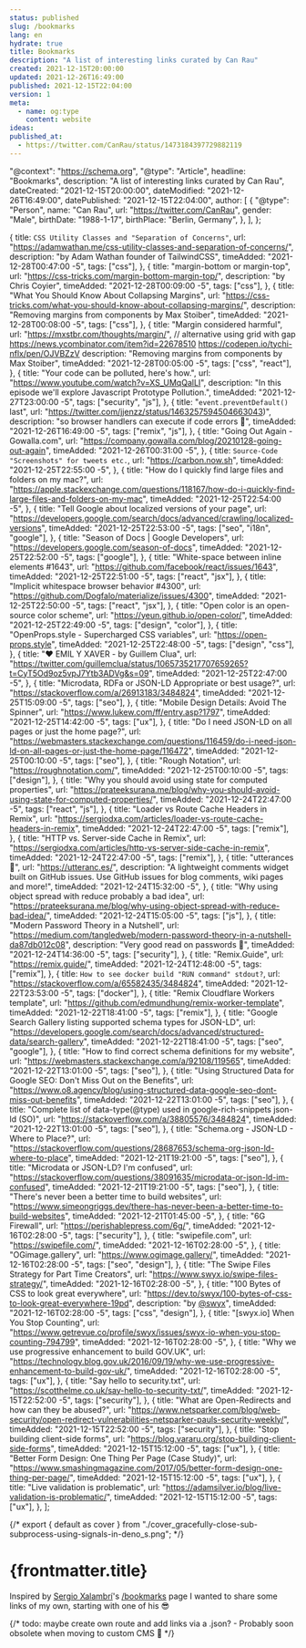 ```yaml
---
status: published
slug: /bookmarks
lang: en
hydrate: true
title: Bookmarks
description: "A list of interesting links curated by Can Rau"
created: 2021-12-15T20:00:00
updated: 2021-12-26T16:49:00
published: 2021-12-15T22:04:00
version: 1
meta:
  - name: og:type
    content: website
ideas:
published_at:
  - https://twitter.com/CanRau/status/1473184397729882119
---
```


  "@context": "https://schema.org",
  "@type": "Article",
  headline: "Bookmarks",
  description: "A list of interesting links curated by Can Rau",
  dateCreated: "2021-12-15T20:00:00",
  dateModified: "2021-12-26T16:49:00",
  datePublished: "2021-12-15T22:04:00",
  author: [
    {
      "@type": "Person",
      name: "Can Rau",
      url: "https://twitter.com/CanRau",
      gender: "Male",
      birthDate: "1988-1-17",
      birthPlace: "Berlin, Germany",
    },
  ],
};

  {
    title: `CSS Utility Classes and "Separation of Concerns"`,
    url: "https://adamwathan.me/css-utility-classes-and-separation-of-concerns/",
    description: "by Adam Wathan founder of TailwindCSS",
    timeAdded: "2021-12-28T00:47:00 -5",
    tags: ["css"],
  },
  {
    title: "margin-bottom or margin-top",
    url: "https://css-tricks.com/margin-bottom-margin-top/",
    description: "by Chris Coyier",
    timeAdded: "2021-12-28T00:09:00 -5",
    tags: ["css"],
  },
  {
    title: "What You Should Know About Collapsing Margins",
    url: "https://css-tricks.com/what-you-should-know-about-collapsing-margins/",
    description: "Removing margins from components by Max Stoiber",
    timeAdded: "2021-12-28T00:08:00 -5",
    tags: ["css"],
  },
  {
    title: "Margin considered harmful",
    url: "https://mxstbr.com/thoughts/margin/",
    // alternative using grid with gap https://news.ycombinator.com/item?id=22678510 https://codepen.io/tychi-nflx/pen/OJVBZzV
    description: "Removing margins from components by Max Stoiber",
    timeAdded: "2021-12-28T00:05:00 -5",
    tags: ["css", "react"],
  },
  {
    title: "Your code can be polluted, here's how.",
    url: "https://www.youtube.com/watch?v=XS_UMqQalLI",
    description:
      "In this episode we'll explore Javascript Prototype Pollution.",
    timeAdded: "2021-12-27T23:00:00 -5",
    tags: ["security", "js"],
  },
  {
    title: "`event.preventDefault()` last",
    url: "https://twitter.com/jjenzz/status/1463257594504663043)",
    description: "so browser handlers can execute if code errors 👏",
    timeAdded: "2021-12-26T16:49:00 -5",
    tags: ["remix", "js"],
  },
  {
    title: "Going Out Again - Gowalla.com",
    url: "https://company.gowalla.com/blog/20210128-going-out-again",
    timeAdded: "2021-12-26T00:31:00 -5",
  },
  {
    title: `Source-Code "Screenshots" for tweets etc.`,
    url: "https://carbon.now.sh",
    timeAdded: "2021-12-25T22:55:00 -5",
  },
  {
    title: "How do I quickly find large files and folders on my mac?",
    url: "https://apple.stackexchange.com/questions/118167/how-do-i-quickly-find-large-files-and-folders-on-my-mac",
    timeAdded: "2021-12-25T22:54:00 -5",
  },
  {
    title: "Tell Google about localized versions of your page",
    url: "https://developers.google.com/search/docs/advanced/crawling/localized-versions",
    timeAdded: "2021-12-25T22:53:00 -5",
    tags: ["seo", "i18n", "google"],
  },
  {
    title: "Season of Docs | Google Developers",
    url: "https://developers.google.com/season-of-docs",
    timeAdded: "2021-12-25T22:52:00 -5",
    tags: ["google"],
  },
  {
    title: "White-space between inline elements #1643",
    url: "https://github.com/facebook/react/issues/1643",
    timeAdded: "2021-12-25T22:51:00 -5",
    tags: ["react", "jsx"],
  },
  {
    title: "Implicit whitespace browser behavior #4300",
    url: "https://github.com/Dogfalo/materialize/issues/4300",
    timeAdded: "2021-12-25T22:50:00 -5",
    tags: ["react", "jsx"],
  },
  {
    title: "Open color is an open-source color scheme",
    url: "https://yeun.github.io/open-color/",
    timeAdded: "2021-12-25T22:49:00 -5",
    tags: ["design", "color"],
  },
  {
    title: "OpenProps.style - Supercharged CSS variables",
    url: "https://open-props.style",
    timeAdded: "2021-12-25T22:48:00 -5",
    tags: ["design", "css"],
  },
  {
    title: "❤️ EMIL Y XAVER - by Guillem Clua",
    url: "https://twitter.com/guillemclua/status/1065735217707659265?t=CyT5Od9oz5vpJ7Ytb3ADVg&s=09",
    timeAdded: "2021-12-25T22:47:00 -5",
  },
  {
    title: "Microdata, RDFa or JSON-LD Appropriate or best usage?",
    url: "https://stackoverflow.com/a/26913183/3484824",
    timeAdded: "2021-12-25T15:09:00 -5",
    tags: ["seo"],
  },
  {
    title: "Mobile Design Details: Avoid The Spinner",
    url: "https://www.lukew.com/ff/entry.asp?1797",
    timeAdded: "2021-12-25T14:42:00 -5",
    tags: ["ux"],
  },
  {
    title: "Do I need JSON-LD on all pages or just the home page?",
    url: "https://webmasters.stackexchange.com/questions/116459/do-i-need-json-ld-on-all-pages-or-just-the-home-page/116472",
    timeAdded: "2021-12-25T00:10:00 -5",
    tags: ["seo"],
  },
  {
    title: "Rough Notation",
    url: "https://roughnotation.com/",
    timeAdded: "2021-12-25T00:10:00 -5",
    tags: ["design"],
  },
  {
    title: "Why you should avoid using state for computed properties",
    url: "https://prateeksurana.me/blog/why-you-should-avoid-using-state-for-computed-properties/",
    timeAdded: "2021-12-24T22:47:00 -5",
    tags: ["react", "js"],
  },
  {
    title: "Loader vs Route Cache Headers in Remix",
    url: "https://sergiodxa.com/articles/loader-vs-route-cache-headers-in-remix",
    timeAdded: "2021-12-24T22:47:00 -5",
    tags: ["remix"],
  },
  {
    title: "HTTP vs. Server-side Cache in Remix",
    url: "https://sergiodxa.com/articles/http-vs-server-side-cache-in-remix",
    timeAdded: "2021-12-24T22:47:00 -5",
    tags: ["remix"],
  },
  {
    title: "utterances 🔮",
    url: "https://utteranc.es/",
    description:
      "A lightweight comments widget built on GitHub issues. Use GitHub issues for blog comments, wiki pages and more!",
    timeAdded: "2021-12-24T15:32:00 -5",
  },
  {
    title: "Why using object spread with reduce probably a bad idea",
    url: "https://prateeksurana.me/blog/why-using-object-spread-with-reduce-bad-idea/",
    timeAdded: "2021-12-24T15:05:00 -5",
    tags: ["js"],
  },
  {
    title: "Modern Password Theory in a Nutshell",
    url: "https://medium.com/tangledweb/modern-password-theory-in-a-nutshell-da87db012c08",
    description: "Very good read on passwords 🔐",
    timeAdded: "2021-12-24T14:36:00 -5",
    tags: ["security"],
  },
  {
    title: "Remix.Guide",
    url: "https://remix.guide/",
    timeAdded: "2021-12-24T12:48:00 -5",
    tags: ["remix"],
  },
  {
    title: `How to see docker build "RUN command" stdout?`,
    url: "https://stackoverflow.com/a/65582435/3484824",
    timeAdded: "2021-12-22T23:53:00 -5",
    tags: ["docker"],
  },
  {
    title: "Remix Cloudflare Workers template",
    url: "https://github.com/edmundhung/remix-worker-template",
    timeAdded: "2021-12-22T18:41:00 -5",
    tags: ["remix"],
  },
  {
    title: "Google Search Gallery listing supported schema types for JSON-LD",
    url: "https://developers.google.com/search/docs/advanced/structured-data/search-gallery",
    timeAdded: "2021-12-22T18:41:00 -5",
    tags: ["seo", "google"],
  },
  {
    title: "How to find correct schema definitions for my website",
    url: "https://webmasters.stackexchange.com/a/92108/119565",
    timeAdded: "2021-12-22T13:01:00 -5",
    tags: ["seo"],
  },
  {
    title:
      "Using Structured Data for Google SEO: Don't Miss Out on the Benefits",
    url: "https://www.o8.agency/blog/using-structured-data-google-seo-dont-miss-out-benefits",
    timeAdded: "2021-12-22T13:01:00 -5",
    tags: ["seo"],
  },
  {
    title:
      "Complete list of data-type(@type) used in google-rich-snippets json-ld (SO)",
    url: "https://stackoverflow.com/a/38805576/3484824",
    timeAdded: "2021-12-22T13:01:00 -5",
    tags: ["seo"],
  },
  {
    title: "Schema.org - JSON-LD - Where to Place?",
    url: "https://stackoverflow.com/questions/28687653/schema-org-json-ld-where-to-place",
    timeAdded: "2021-12-21T19:21:00 -5",
    tags: ["seo"],
  },
  {
    title: "Microdata or JSON-LD? I'm confused",
    url: "https://stackoverflow.com/questions/38091635/microdata-or-json-ld-im-confused",
    timeAdded: "2021-12-21T19:21:00 -5",
    tags: ["seo"],
  },
  {
    title: "There's never been a better time to build websites",
    url: "https://www.simeongriggs.dev/there-has-never-been-a-better-time-to-build-websites",
    timeAdded: "2021-12-21T01:45:00 -5",
  },
  {
    title: "6G Firewall",
    url: "https://perishablepress.com/6g/",
    timeAdded: "2021-12-16T02:28:00 -5",
    tags: ["security"],
  },
  {
    title: "swipefile.com",
    url: "https://swipefile.com/",
    timeAdded: "2021-12-16T02:28:00 -5",
  },
  {
    title: "OGimage.gallery",
    url: "https://www.ogimage.gallery/",
    timeAdded: "2021-12-16T02:28:00 -5",
    tags: ["seo", "design"],
  },
  {
    title: "The Swipe Files Strategy for Part Time Creators",
    url: "https://www.swyx.io/swipe-files-strategy/",
    timeAdded: "2021-12-16T02:28:00 -5",
  },
  {
    title: "100 Bytes of CSS to look great everywhere",
    url: "https://dev.to/swyx/100-bytes-of-css-to-look-great-everywhere-19pd",
    description: "by [@swyx](https://twitter.com/swyx/)",
    timeAdded: "2021-12-16T02:28:00 -5",
    tags: ["css", "design"],
  },
  {
    title: "[swyx.io] When You Stop Counting",
    url: "https://www.getrevue.co/profile/swyx/issues/swyx-io-when-you-stop-counting-794799",
    timeAdded: "2021-12-16T02:28:00 -5",
  },
  {
    title: "Why we use progressive enhancement to build GOV.UK",
    url: "https://technology.blog.gov.uk/2016/09/19/why-we-use-progressive-enhancement-to-build-gov-uk/",
    timeAdded: "2021-12-16T02:28:00 -5",
    tags: ["ux"],
  },
  {
    title: "Say hello to security.txt",
    url: "https://scotthelme.co.uk/say-hello-to-security-txt/",
    timeAdded: "2021-12-15T22:52:00 -5",
    tags: ["security"],
  },
  {
    title: "What are Open-Redirects and how can they be abused?",
    url: "https://www.netsparker.com/blog/web-security/open-redirect-vulnerabilities-netsparker-pauls-security-weekly/",
    timeAdded: "2021-12-15T22:52:00 -5",
    tags: ["security"],
  },
  {
    title: "Stop building client-side forms",
    url: "https://blog.vararu.org/stop-building-client-side-forms",
    timeAdded: "2021-12-15T15:12:00 -5",
    tags: ["ux"],
  },
  {
    title: "Better Form Design: One Thing Per Page (Case Study)",
    url: "https://www.smashingmagazine.com/2017/05/better-form-design-one-thing-per-page/",
    timeAdded: "2021-12-15T15:12:00 -5",
    tags: ["ux"],
  },
  {
    title: "Live validation is problematic",
    url: "https://adamsilver.io/blog/live-validation-is-problematic/",
    timeAdded: "2021-12-15T15:12:00 -5",
    tags: ["ux"],
  },
];


{/* export { default as cover } from "./cover_gracefully-close-sub-subprocess-using-signals-in-deno_s.png"; */}

# {frontmatter.title}

Inspired by [Sergio Xalambrí](https://twitter.com/sergiodxa)'s [/bookmarks](https://sergiodxa.com/bookmarks) page I wanted to share some links of my own, starting with one of his 😎

{/* todo: maybe create own route and add links via a .json? - Probably soon obsolete when moving to custom CMS 🥰 */}

<FilterList items={bookmarks} />
